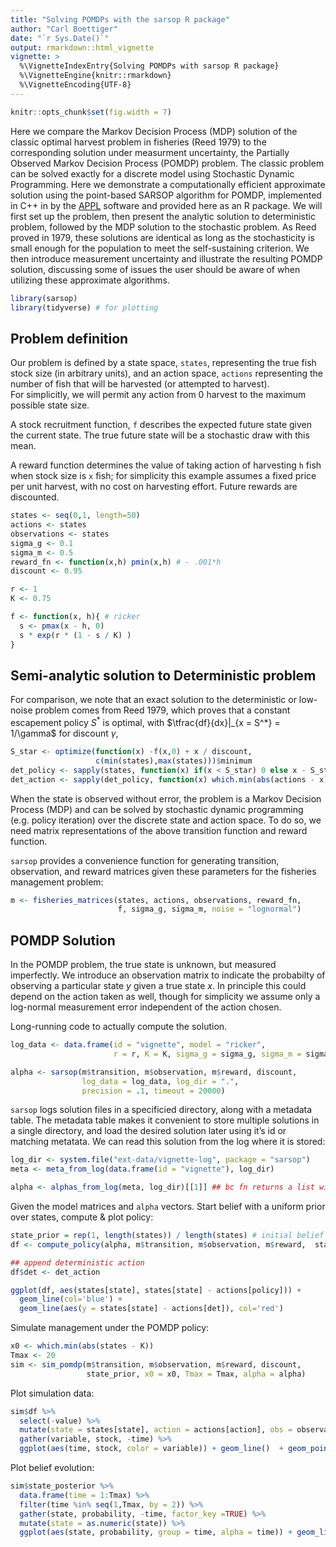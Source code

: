 ```yaml
---
title: "Solving POMDPs with the sarsop R package"
author: "Carl Boettiger"
date: "`r Sys.Date()`"
output: rmarkdown::html_vignette
vignette: >
  %\VignetteIndexEntry{Solving POMDPs with sarsop R package}
  %\VignetteEngine{knitr::rmarkdown}
  %\VignetteEncoding{UTF-8}
---
```


```r
knitr::opts_chunk$set(fig.width = 7)
```



Here we compare the Markov Decision Process (MDP) solution of the classic optimal harvest problem in fisheries (Reed 1979) to the corresponding solution under measurment uncertainty, the Partially Observed Markov Decision Process (POMDP) problem.  The classic problem can be solved exactly for a discrete model using Stochastic Dynamic Programming.  Here we demonstrate a computationally efficient approximate solution using the point-based SARSOP algorithm for POMDP, implemented in C++ in by the [APPL](http://bigbird.comp.nus.edu.sg/pmwiki/farm/appl) software and provided here as an R package.  We will first set up the problem, then present the analytic solution to deterministic problem, followed by the MDP solution to the stochastic problem.  As Reed proved in 1979, these solutions are identical as long as the stochasticity is small enough for the population to meet the self-sustaining criterion.  We then introduce measurement uncertainty and illustrate the resulting POMDP solution, discussing some of issues the user should be aware of when utilizing these approximate algorithms. 


```r
library(sarsop)
library(tidyverse) # for plotting
```


## Problem definition

Our problem is defined by a state space, `states`, representing the true fish stock size (in arbitrary units), 
and an action space, `actions` representing the number of fish that will be harvested (or attempted to harvest).  
For simplicitly, we will permit any action from 0 harvest to the maximum possible state size.  

A stock recruitment function, `f` describes the expected future state given the current state.  The true future
state will be a stochastic draw with this mean.

A reward function determines the value of taking action of harvesting `h` fish when stock size is `x` fish;
for simplicity this example assumes a fixed price per unit harvest, with no cost on harvesting effort. 
Future rewards are discounted.



```r
states <- seq(0,1, length=50)
actions <- states
observations <- states
sigma_g <- 0.1
sigma_m <- 0.5
reward_fn <- function(x,h) pmin(x,h) # - .001*h
discount <- 0.95

r <- 1
K <- 0.75

f <- function(x, h){ # ricker
  s <- pmax(x - h, 0)
  s * exp(r * (1 - s / K) )
}
```


## Semi-analytic solution to Deterministic problem

For comparison, we note that an exact solution to the deterministic or low-noise problem comes from Reed 1979, which proves that a constant escapement
policy $S^*$ is optimal, with $\tfrac{df}{dx}|_{x = S^*} = 1/\gamma$ for discount $\gamma$,

```r
S_star <- optimize(function(x) -f(x,0) + x / discount, 
                   c(min(states),max(states)))$minimum
det_policy <- sapply(states, function(x) if(x < S_star) 0 else x - S_star)
det_action <- sapply(det_policy, function(x) which.min(abs(actions - x)))
```



When the state is observed without error, the problem is a Markov Decision Process (MDP) and can be solved by 
stochastic dynamic programming (e.g. policy iteration) over the discrete state and action space. To do so, we need
matrix representations of the above transition function and reward function. 

`sarsop` provides a convenience function for generating transition, observation, and reward matrices given these parameters for the fisheries management problem:

```r
m <- fisheries_matrices(states, actions, observations, reward_fn, 
                        f, sigma_g, sigma_m, noise = "lognormal")
```

## POMDP Solution

In the POMDP problem, the true state is unknown, but measured imperfectly.  We introduce
an observation matrix to indicate the probabilty of observing a particular state $y$ given
a true state $x$. In principle this could depend on the action taken as well, though for 
simplicity we assume only a log-normal measurement error independent of the action chosen.

Long-running code to actually compute the solution.  

```r

log_data <- data.frame(id = "vignette", model = "ricker", 
                       r = r, K = K, sigma_g = sigma_g, sigma_m = sigma_m)

alpha <- sarsop(m$transition, m$observation, m$reward, discount, 
                log_data = log_data, log_dir = ".",
                precision = .1, timeout = 20000)
```

`sarsop` logs solution files in a specificied directory, along with a metadata table.  The metadata table makes it convenient to store multiple solutions in a single directory, and load the desired solution later using it's id or matching metatata. We can read this solution from the log where it is stored:

```r
log_dir <- system.file("ext-data/vignette-log", package = "sarsop")
meta <- meta_from_log(data.frame(id = "vignette"), log_dir)

alpha <- alphas_from_log(meta, log_dir)[[1]] ## bc fn returns a list with all matching alphas, we need [[1]]
```


Given the model matrices and `alpha` vectors.  Start belief with a uniform prior over states, compute & plot policy:

```r
state_prior = rep(1, length(states)) / length(states) # initial belief
df <- compute_policy(alpha, m$transition, m$observation, m$reward,  state_prior)

## append deterministic action
df$det <- det_action
```

```r
ggplot(df, aes(states[state], states[state] - actions[policy])) + 
  geom_line(col='blue') + 
  geom_line(aes(y = states[state] - actions[det]), col='red')
```


Simulate management under the POMDP policy:

```r
x0 <- which.min(abs(states - K))
Tmax <- 20
sim <- sim_pomdp(m$transition, m$observation, m$reward, discount, 
                 state_prior, x0 = x0, Tmax = Tmax, alpha = alpha)
```

Plot simulation data:

```r
sim$df %>%
  select(-value) %>%
  mutate(state = states[state], action = actions[action], obs = observations[obs]) %>%
  gather(variable, stock, -time) %>%
  ggplot(aes(time, stock, color = variable)) + geom_line()  + geom_point()
```

Plot belief evolution:

```r
sim$state_posterior %>% 
  data.frame(time = 1:Tmax) %>%
  filter(time %in% seq(1,Tmax, by = 2)) %>%
  gather(state, probability, -time, factor_key =TRUE) %>% 
  mutate(state = as.numeric(state)) %>% 
  ggplot(aes(state, probability, group = time, alpha = time)) + geom_line()
```

